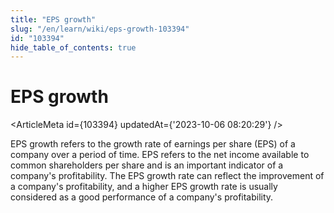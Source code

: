 ```yaml
---
title: "EPS growth"
slug: "/en/learn/wiki/eps-growth-103394"
id: "103394"
hide_table_of_contents: true
---
```



# EPS growth

<ArticleMeta id={103394} updatedAt={'2023-10-06 08:20:29'} />
<div className='border-solid border-b border-t-0 my-4 border-[var(--ifm-color-gray-300)]' />

EPS growth refers to the growth rate of earnings per share (EPS) of a company over a period of time. EPS refers to the net income available to common shareholders per share and is an important indicator of a company's profitability. The EPS growth rate can reflect the improvement of a company's profitability, and a higher EPS growth rate is usually considered as a good performance of a company's profitability.
